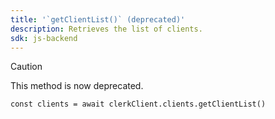 ```yaml
---
title: '`getClientList()` (deprecated)'
description: Retrieves the list of clients.
sdk: js-backend
---
```


> [!CAUTION]
> This method is now deprecated.

```tsx
const clients = await clerkClient.clients.getClientList()
```
